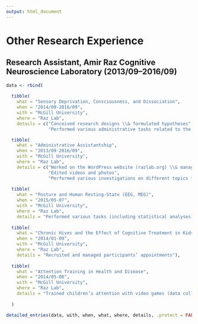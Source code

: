 ```yaml
---
output: html_document
---
```


# Other Research Experience

## Research Assistant, Amir Raz Cognitive Neuroscience Laboratory (2013/09–2016/09)

```r
data <- rbind(
  
  tibble(
    what = "Sensory Deprivation, Consciousness, and Dissociation",
    when = "2014/09-2016/09",
    with = "McGill University",
    where = "Raz Lab",
    details = c("Conceived research designs \\& formulated hypotheses",
                "Performed various administrative tasks related to the sensory deprivation unit (shopping, maintenance, risks, authorizations, etc.)")),

  tibble(
    what = "Administrative Assistantship",
    when = "2013/09-2016/09",
    with = "McGill University",
    where = "Raz Lab",
    details = c("Worked on the WordPress website (razlab.org) \\& managed servers",
                "Edited videos and photos",
                "Performed various investigations on different topics for PI")),
  
  tibble(
    what = "Posture and Human Resting-State (EEG, MEG)",
    when = "2015/05-07",
    with = "McGill University",
    where = "Raz Lab",
    details = "Performed various tasks (including statistical analyses) on Brainstorm, Matlab, and Photoshop"),
  
  tibble(
    what = "Chronic Hives and the Effect of Cognitive Treatment in Kids and Adults",
    when = "2014/01-09",
    with = "McGill University",
    where = "Raz Lab",
    details = "Recruited and managed participants’ appointments"),
  
  tibble(
    what = "Attention Training in Health and Disease",
    when = "2014/05-08",
    with = "McGill University",
    where = "Raz Lab",
    details = "Trained children’s attention with video games (data collection)")
  
  )

detailed_entries(data, with, when, what, where, details, .protect = FALSE)

```
